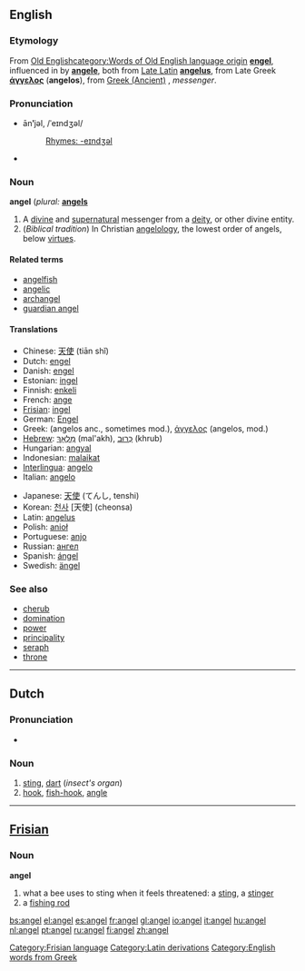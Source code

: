 {{see|Angel}}
==English==

===Etymology===
From [[w:Old English language|Old English]][[category:Words of Old English language origin]] '''[[engel]]''', influenced in {{enm}} by {{fro}} '''[[angele]]''', both from [[w:Vulgar Latin|Late Latin]] '''[[angelus]]''', from Late Greek '''[[άγγελος]]''' ('''angelos'''), from [[w:Ancient Greek language|Greek (Ancient)]]      <!-- Please note that this makes sense, so Greek (Modern) and Greek (Ancient) are listed both under 'G' -->, ''messenger''.

===Pronunciation===
*ān'''ʹ'''jəl, /ˈeɪndʒəl/
*:[[Rhymes:English:-eɪndʒəl|Rhymes: -eɪndʒəl]]
* {{audio|en-uk-angel.ogg|Audio (UK)}}

===Noun===
'''angel'''  (''plural:'' '''[[angels]]'''

# A [[divine]] and [[supernatural]] messenger from a [[deity]], or other divine entity.
# (''Biblical tradition'')  In Christian [[angelology]], the lowest order of angels, below [[virtue]]s.

====Related terms====
*[[angelfish]]
*[[angelic]]
*[[archangel]]
*[[guardian angel]]

====Translations====
{{top}}
*Chinese: [[天使]] (tiān shǐ)
*Dutch: [[engel]] {{m}}
*Danish: [[engel]]
*Estonian: [[ingel]]
*Finnish: [[enkeli]]
*French: [[ange]] {{m}}
*[[Frisian]]: [[ingel]]
*German: [[Engel]] {{m}}
*Greek: (angelos anc., sometimes mod.), [[άγγελος]] {{m}} (angelos, mod.)
*[[Hebrew]]: [[מלאך|מַלְאָךְ]] {{m}} (mal'akh), [[כרוב|כְּרוּב]] {{m}} (khrub)
*Hungarian: [[angyal]]
*Indonesian: [[malaikat]]
*[[Interlingua]]: [[angelo]]
*Italian: [[angelo]]
{{mid}}
*Japanese: [[天使]] (てんし, tenshi)
*Korean: [[천사]] [天使] (cheonsa)
*Latin: [[angelus]] {{m}}
*Polish: [[anioł]] {{m}}
*Portuguese: [[anjo]] {{m}}
*Russian: [[ангел]]
*Spanish: [[ángel]] {{m}}
*Swedish: [[ängel]] {{c}}
{{bottom}}

===See also===
*[[cherub]]
*[[domination]]
*[[power]]
*[[principality]]
*[[seraph]]
*[[throne]]

----
==Dutch==
===Pronunciation===
* {{IPA|/ˈaŋəl/}}

===Noun===
{{nl-noun|m|angels|angeltje}}
# [[sting]], [[dart]] (''insect's organ'')
# [[hook]], [[fish-hook]], [[angle]]

----
==[[Frisian]]==
[[Category:Frisian language]]
===Noun===
'''angel'''

# what a bee uses to sting when it feels threatened: a [[sting]], a [[stinger]]
# a [[fishing rod]]

[[Category:Latin derivations]]
[[Category:English words from Greek]]

[[bs:angel]]
[[el:angel]]
[[es:angel]]
[[fr:angel]]
[[gl:angel]]
[[io:angel]]
[[it:angel]]
[[hu:angel]]
[[nl:angel]]
[[pt:angel]]
[[ru:angel]]
[[fi:angel]]
[[zh:angel]]